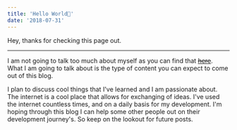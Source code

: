 ```yaml
---
title: 'Hello World👋'
date: '2018-07-31'
---
```


Hey, thanks for checking this page out.

---

I am not going to talk too much about myself as you can find that ~~[here](https://roush.io/about)~~. What I am going to talk about is the type of content you can expect to come out of this blog.

I plan to discuss cool things that I've learned and I am passionate about. The internet is a cool place that allows for exchanging of ideas. I've used the internet countless times, and on a daily basis for my development. I'm hoping through this blog I can help some other people out on their development journey's. So keep on the lookout for future posts.
